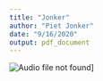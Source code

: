 ```yaml
---
title: "Jonker"
author: "Piet Jonker"
date: "9/16/2020"
output: pdf_document
---
```


![Audio file not found](/Users/pietjonker/Downloads/piet_gitaar.jpeg)]